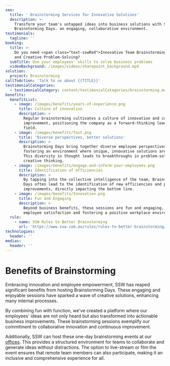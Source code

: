 ```yaml
---
seo:
  title: ' Brainstorming Services for Innovative Solutions'
  description: >-
    Transform your team's untapped ideas into business solutions with SSW's
    Brainstorming Days. an engaging, collaborative environment.
testimonials:
  tagline: ''
booking:
  title: >-
    Do you need <span class="text-sswRed">Innovative Team Brainstorming</span>
    and Creative Problem-Solving?
  subTitle: Use your employees' skills to solve business problems
  videoBackground: /images/videos/sharepoint_background.mp4
solution:
  project: Brainstorming
callToAction: 'Talk to us about {{TITLE}}'
testimonialCategories:
  - testimonialCategory: content/testimonialCategories/brainstorming.mdx
benefits:
  benefitList:
    - image: /images/benefits/years-of-experience.png
      title: Culture of innovation
      description: >
        Regular brainstorming cultivates a culture of innovation and continuous
        improvement, positioning the company as a forward-thinking leader in its
        field.
    - image: /images/benefits/fast.png
      title: 'Diverse perspectives, better solutions'
      description: >
        Brainstorming Days bring together diverse employee perspectives,
        fostering an environment where unique, innovative solutions are born.
        This diversity in thought leads to breakthroughs in problem-solving and
        creative thinking.
    - image: /images/benefits/engage-and-inform-your-employees.png
      title: Identification of efficiencies
      description: >
        By tapping into the collective intelligence of the team, Brainstorming
        Days often lead to the identification of new efficiencies and process
        improvements, directly impacting the bottom line.
    - image: /images/benefits/Innovation.png
      title: Fun and Engaging
      description: >
        Beyond business benefits, these sessions are fun and engaging, boosting
        employee satisfaction and fostering a positive workplace environment.
  rule:
    - name: SSW Rules to Better Brainstorming
      url: 'https://www.ssw.com.au/rules/rules-to-better-brainstorming/'
technologies:
  header: ''
medias:
  header: ''
---
```


# **Benefits of Brainstorming**

Embracing innovation and employee empowerment, SSW has reaped significant benefits from hosting Brainstorming Days. These engaging and enjoyable sessions have sparked a wave of creative solutions, enhancing many internal processes.

<VideoEmbed url="https://youtu.be/ov8OGcApBjc" />

By combining fun with function, we've created a platform where our employees' ideas are not only heard but also transformed into actionable business improvements. These brainstorming sessions exemplify our commitment to collaborative innovation and continuous improvement.

Additionally, SSW can host these one-day brainstorming events at our [offices](https://ssw.com.au/offices). This provides a structured environment for teams to collaborate and generate ideas without distractions. The option to live-stream or film the event ensures that remote team members can also participate, making it an inclusive and comprehensive experience for all.
